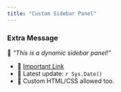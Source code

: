 ```yaml
---
title: "Custom Sidebar Panel"
---
```


### **Extra Message**  
📢 *"This is a dynamic sidebar panel!"*  

- 🔗 [Important Link](#)  
- 📅 Latest update: `r Sys.Date()`  
- 🎨 Custom HTML/CSS allowed too.  